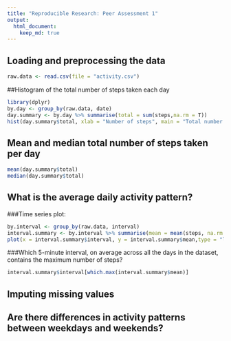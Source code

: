 ```yaml
---
title: "Reproducible Research: Peer Assessment 1"
output: 
  html_document:
    keep_md: true
---
```



## Loading and preprocessing the data
```r
raw.data <- read.csv(file = "activity.csv")
```

##Histogram of the total number of steps taken each day
```r
library(dplyr)
by.day <- group_by(raw.data, date)
day.summary <- by.day %>% summarise(total = sum(steps,na.rm = T))
hist(day.summary$total, xlab = "Number of steps", main = "Total number of steps taken each day")
```

## Mean and median total number of steps taken per day
```r
mean(day.summary$total)
median(day.summary$total)
```

## What is the average daily activity pattern?
###Time series plot:
```r
by.interval <- group_by(raw.data, interval)
interval.summary <- by.interval %>% summarise(mean = mean(steps, na.rm = T))
plot(x = interval.summary$interval, y = interval.summary$mean,type = "l", xlab = "Interval", ylab = "Average steps")
```

###Which 5-minute interval, on average across all the days in the dataset, contains the maximum number of steps?
```r
interval.summary$interval[which.max(interval.summary$mean)]
```

## Imputing missing values



## Are there differences in activity patterns between weekdays and weekends?
